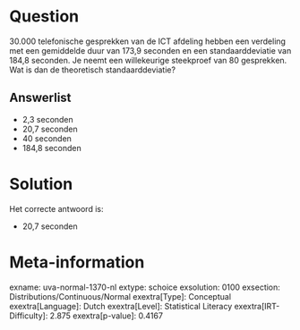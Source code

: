 Question
========

30.000 telefonische gesprekken van de ICT afdeling hebben een verdeling
met een gemiddelde duur van 173,9 seconden en een standaarddeviatie van
184,8 seconden. Je neemt een willekeurige steekproef van 80 gesprekken.
Wat is dan de theoretisch standaarddeviatie?

Answerlist
----------

* 2,3 seconden
* 20,7 seconden
* 40 seconden
* 184,8 seconden

Solution
========

Het correcte antwoord is: 

* 20,7 seconden

Meta-information
================
exname: uva-normal-1370-nl
extype: schoice
exsolution: 0100
exsection: Distributions/Continuous/Normal
exextra[Type]: Conceptual
exextra[Language]: Dutch
exextra[Level]: Statistical Literacy
exextra[IRT-Difficulty]: 2.875
exextra[p-value]: 0.4167
